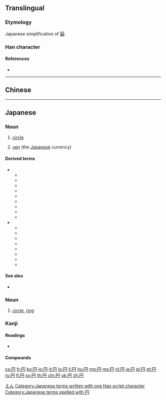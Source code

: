 {{also|圓|圆}}<!-- may be replaced by zh-forms -->
==Translingual==
{{stroke order|type=jbw}}
{{Han simplified forms|圓|円|圆}}

===Etymology===
Japanese simplification of [[圓]].

===Han character===
{{Han char|rn=13|rad=冂|as=02|sn=4|four=|canj=月卜 ([[Index:Chinese_Cangjie/b|BY]]) (v3) or 月中一 (BLM) (v5)|ids=⿵冂丄}}

====References====
* {{Han ref|kx=0128.351|dkj=01513|dj=0289.170|hdz=10096.180|uh=5186|ud=20870}}

----

==Chinese==
{{zh-see|圓|v}}

----

==Japanese==

===Noun===
{{ja-noun|えん|hhira=ゑん|kyu=圓}}

# {{label|ja|math}} [[circle]]
# [[yen]] (the [[Japanese]] currency)

====Derived terms====
* {{sense|circle}}
** {{ja-l|外接円}}
** {{ja-l|内接円}}
** {{ja-l|交換円}}
** {{ja-l|四分円}}
** {{ja-l|大円}}
** {{ja-l|同心円}}
** {{ja-l|半円}}
** {{ja-l|円軌道}}
** {{ja-l|円グラフ}}
* {{sense|yen}}
** {{ja-l|円安}}
** {{ja-l|円為替}}
** {{ja-l|円価}}
** {{ja-l|円貨}}
** {{ja-l|円記号}}
** {{ja-l|円借款}}
** {{ja-l|円相場}}
** {{ja-l|円建て}}

====See also====
* {{l|ja|¥}}

===Noun===
{{ja-noun|まる}}

# [[circle]], [[ring]]

===Kanji===
{{ja-kanji|grade=1|rs=冂02|style=s|kyu=圓}}

====Readings====
* {{ja-readings|goon=[[おん]] (on)|kanon=[[えん]] (en)|kun=[[まる]] (maru), [[まるい]] ([[円い]]), marui|nadzuke=[[まどか]] (madoka)}}

====Compounds====
{{der5
| {{ja-l|一円}}
| {{ja-l|大団円}}
| {{ja-l|楕円}}
| {{ja-l|長円}}
| {{ja-l|凸円}}
| {{ja-l|方円}}
| {{ja-l|卵円}}
| {{ja-l|黒円}}
| {{ja-l|円味}}
| {{ja-l|円運動}}
| {{ja-l|円屋根}}
| {{ja-l|円花蜂}}
| {{ja-l|円蓋}}
| {{ja-l|円滑}}
| {{ja-l|円環}}
| {{ja-l|円顔}}
| {{ja-l|円規}}
| {{ja-l|円丘}}
| {{ja-l|円居}}
| {{ja-l|円鏡}}
| {{ja-l|円曲}}
| {{ja-l|円形}}, {{ja-l|円型}}
| {{ja-l|円弧}}
| {{ja-l|円光}}
| {{ja-l|円寂}}
| {{ja-l|円周}}
| {{ja-l|円熟}}
| {{ja-l|円心}}
| {{ja-l|真円真珠}}
| {{ja-l|円刃刀}}
| {{ja-l|円陣}}
| {{ja-l|円錐}}
| {{ja-l|円窓}}
| {{ja-l|円卓}}
| {{ja-l|円弾}}
| {{ja-l|円柱}}
| {{ja-l|円虫類}}
| {{ja-l|円頂}}
| {{ja-l|円天井}}
| {{ja-l|円転}}
| {{ja-l|円筒}}
| {{ja-l|円内}}
| {{ja-l|円盤}}
| {{ja-l|円舞}}
| {{ja-l|円墳}}
| {{ja-l|円偏光}}
| {{ja-l|円本}}
| {{ja-l|円盆}}
| {{ja-l|円満}}
| {{ja-l|遊動円木}}
| {{ja-l|円罐}}
| {{ja-l|円鉋}}
| {{ja-l|円顱}}
| {{ja-l|円ら}}
| {{ja-l|真ん円}}
| {{ja-l|円か}}
| {{ja-l|円み}}
}}

[[Category:ja:Currency|えん]]
[[Category:Japanese terms written with one Han script character]]
[[Category:Japanese terms spelled with 円]]

[[cs:円]]
[[fr:円]]
[[ko:円]]
[[io:円]]
[[it:円]]
[[lo:円]]
[[li:円]]
[[hu:円]]
[[mg:円]]
[[ms:円]]
[[nl:円]]
[[ja:円]]
[[pl:円]]
[[pt:円]]
[[ru:円]]
[[fi:円]]
[[sv:円]]
[[th:円]]
[[chr:円]]
[[uk:円]]
[[zh:円]]